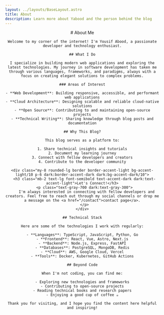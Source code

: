 ```yaml
---
layout: ../layouts/BaseLayout.astro
title: About
description: Learn more about Yabood and the person behind the blog
---
```



<Header />

<main id="main" class="container mx-auto max-w-4xl px-4 py-12">
  <Prose>
    # About Me

    Welcome to my corner of the internet! I'm Yousif Abood, a passionate developer and technology enthusiast.

    ## What I Do

    I specialize in building modern web applications and exploring the latest technologies. My journey in software development has taken me through various languages, frameworks, and paradigms, always with a focus on creating elegant solutions to complex problems.

    ### Areas of Interest

    - **Web Development**: Building responsive, accessible, and performant web applications
    - **Cloud Architecture**: Designing scalable and reliable cloud-native solutions
    - **Open Source**: Contributing to and maintaining open-source projects
    - **Technical Writing**: Sharing knowledge through blog posts and documentation

    ## Why This Blog?

    This blog serves as a platform to:

    1. Share technical insights and tutorials
    2. Document my learning journey
    3. Connect with fellow developers and creators
    4. Contribute to the developer community

    <div class="my-8 rounded-lg border border-accent-light bg-accent-light/10 p-6 dark:border-accent-dark dark:bg-accent-dark/10">
      <h3 class="mb-2 text-lg font-semibold text-accent-dark dark:text-accent-light">Let's Connect!</h3>
      <p class="text-gray-700 dark:text-gray-300">
        I'm always interested in connecting with fellow developers and creators. Feel free to reach out through my social channels or drop me a message on the <a href="/contact">contact page</a>.
      </p>
    </div>

    ## Technical Stack

    Here are some of the technologies I work with regularly:

    - **Languages**: TypeScript, JavaScript, Python, Go
    - **Frontend**: React, Vue, Astro, Next.js
    - **Backend**: Node.js, Express, FastAPI
    - **Databases**: PostgreSQL, MongoDB, Redis
    - **Cloud**: AWS, Google Cloud, Vercel
    - **Tools**: Docker, Kubernetes, GitHub Actions

    ## Beyond Code

    When I'm not coding, you can find me:

    - Exploring new technologies and frameworks
    - Contributing to open-source projects
    - Reading technical books and research papers
    - Enjoying a good cup of coffee ☕

    Thank you for visiting, and I hope you find the content here helpful and inspiring!

  </Prose>
</main>

<Footer />
